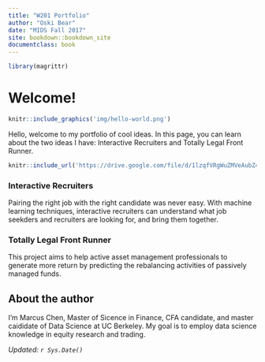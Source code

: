 ```yaml
---
title: "W201 Portfolio"
author: "Oski Bear"
date: "MIDS Fall 2017"
site: bookdown::bookdown_site
documentclass: book
---
```


<!-- This won't be displayed but it will initialize your R session. Add any R libraries you need here. -->
```r
library(magrittr)
```


# Welcome! {-}

<!-- You can include images saved within your repo... -->
```r
knitr::include_graphics('img/hello-world.png')
```

Hello, welcome to my portfolio of cool ideas. In this page, you can learn about the two ideas I have: Interactive Recruiters and Totally Legal Front Runner.

<!-- Below this line is just examples of how you can embed video from Google Drive. First you have to enable sharing, then just get the object ID which is that long string between d/ and /preview and will also be appended to any sharing link you generate for your video. -->
<p>
```r
knitr::include_url('https://drive.google.com/file/d/1lzqfVRgWuZMVeAubZ4dxPEnPVPOBtUqy/preview')
```

### Interactive Recruiters

Pairing the right job with the right candidate was never easy. With machine learning techniques, interactive recruiters can understand what job seekders and recruiters are looking for, and bring them together.


### Totally Legal Front Runner

This project aims to help active asset management professionals to generate more return by predicting the rebalancing activities of passively managed funds.


## About the author {-}

I'm Marcus Chen, Master of Sicence in Finance, CFA candidate, and master caididate of Data Science at UC Berkeley. My goal is to employ data science knowledge in equity research and trading.

*Updated: `r Sys.Date()`*

